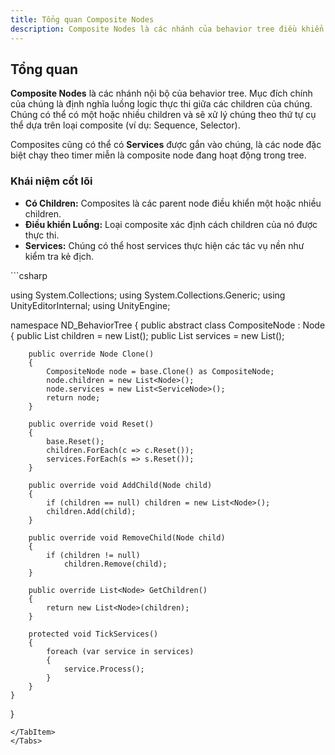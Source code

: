 ```yaml
---
title: Tổng quan Composite Nodes
description: Composite Nodes là các nhánh của behavior tree điều khiển luồng thực thi.
---
```


## Tổng quan

**Composite Nodes** là các nhánh nội bộ của behavior tree. Mục đích chính của chúng là định nghĩa luồng logic thực thi giữa các children của chúng. Chúng có thể có một hoặc nhiều children và sẽ xử lý chúng theo thứ tự cụ thể dựa trên loại composite (ví dụ: Sequence, Selector).

Composites cũng có thể có **Services** được gắn vào chúng, là các node đặc biệt chạy theo timer miễn là composite node đang hoạt động trong tree.

### Khái niệm cốt lõi
- **Có Children:** Composites là các parent node điều khiển một hoặc nhiều children.
- **Điều khiển Luồng:** Loại composite xác định cách children của nó được thực thi.
- **Services:** Chúng có thể host services thực hiện các tác vụ nền như kiểm tra kẻ địch.

<Tabs>
<TabItem label="C# Base Class">
```csharp

using System.Collections;
using System.Collections.Generic;
using UnityEditorInternal;
using UnityEngine;

namespace ND_BehaviorTree
{
    public abstract class CompositeNode : Node
    {
        public List<Node> children = new List<Node>();
        public List<ServiceNode> services = new List<ServiceNode>();

        public override Node Clone()
        {
            CompositeNode node = base.Clone() as CompositeNode;
            node.children = new List<Node>();
            node.services = new List<ServiceNode>();
            return node;
        }

        public override void Reset()
        {
            base.Reset();
            children.ForEach(c => c.Reset());
            services.ForEach(s => s.Reset());
        }

        public override void AddChild(Node child)
        {
            if (children == null) children = new List<Node>();
            children.Add(child);
        }

        public override void RemoveChild(Node child)
        {
            if (children != null)
                children.Remove(child);
        }

        public override List<Node> GetChildren()
        {
            return new List<Node>(children);
        }
        
        protected void TickServices()
        {
            foreach (var service in services)
            {
                service.Process();
            }
        }
    }
}
```
</TabItem>
</Tabs>
